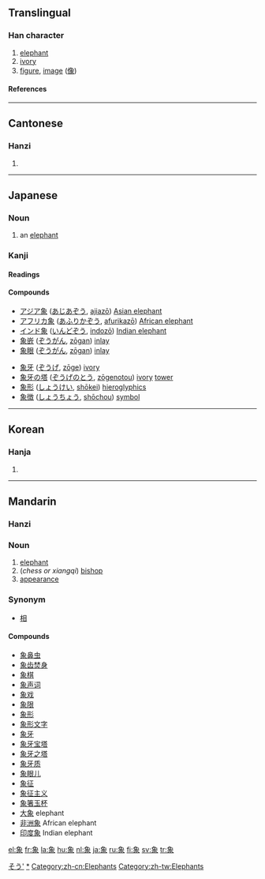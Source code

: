 ==Translingual==
===Han character===
{{Han char|rn=152|rad=豕|as=05|sn=11|snj=12|four=2723<sub>2</sub>|canj=弓日心人 (NAPO)}}
# [[elephant]]
# [[ivory]]
# [[figure]], [[image]] ([[像]])
====References====
{{Han ref|kx=1195.210|dkj=36372|dj=1658.010|hdz=63611.090|uh=8C61|ud=35937|bh=B648|bd=46664}}
----
==Cantonese==
===Hanzi===
{{yue-hanzi|jyut=|y=jeung6}}
# {{defn|Cantonese}}
----
== Japanese ==
[[Category:1000_Japanese_basic_words|そう']]
===Noun===
{{ja-noun|k|hira=ぞう|rom=zō|hidx=そう'}}

#an [[elephant]]
[[Category:ja:Elephants|*]]

=== Kanji ===
{{ja-kanji|grade=4|rs=豕05}}
====Readings====
{{ja-readings|on=[[しょう]] (shō), [[ぞう]] (zō)|kun=[[かた]] (kata), [[かたどる]] (katadoru), [[のり]] (nori)}}

====Compounds====
{{top2}}
*[[アジア象]] ([[あじあぞう]], [[ajiazō]]) [[Asian elephant]]
*[[アフリカ象]] ([[あふりかぞう]], [[afurikazō]]) [[African elephant]]
*[[インド象]] ([[いんどぞう]], [[indozō]]) [[Indian elephant]]
*[[象嵌]] ([[ぞうがん]], [[zōgan]]) [[inlay]]
*[[象眼]] ([[ぞうがん]], [[zōgan]]) [[inlay]]
{{mid2}}
*[[象牙]] ([[ぞうげ]], [[zōge]]) [[ivory]]
*[[象牙の塔]] ([[ぞうげのとう]], [[zōgenotou]]) [[ivory]] [[tower]]
*[[象形]] ([[しょうけい]], [[shōkei]]) [[hieroglyphics]]
*[[象徴]] ([[しょうちょう]], [[shōchou]]) [[symbol]]
{{bottom}}

----

==Korean==
===Hanja===
{{ko-hanja|hangeul=상|eumhun=|rv=sang|mr=sang|y=sang}}
# {{defn|Korean}}
----
==Mandarin==
===Hanzi===
{{cmn-hanzi|pin=[[xiàng]] (xiang4)|wg=hsiang<sup>4</sup>}}

===Noun===

# [[elephant]]
#(''chess or xiangqi'') [[bishop]]
# [[appearance]]

===Synonym===
*[[相]]

====Compounds====
*[[象鼻虫]]
*[[象齿焚身]]
*[[象棋]]
*[[象声词]]
*[[象戏]]
*[[象限]]
*[[象形]]
*[[象形文字]]
*[[象牙]]
*[[象牙宝塔]]
*[[象牙之塔]]
*[[象牙质]]
*[[象眼儿]]
*[[象征]]
*[[象征主义]]
*[[象箸玉杯]]
*[[大象]] elephant 
*[[非洲象]] African elephant
*[[印度象]] Indian elephant 

[[Category:zh-cn:Elephants]]
[[Category:zh-tw:Elephants]]

[[el:象]]
[[fr:象]]
[[la:象]]
[[hu:象]]
[[nl:象]]
[[ja:象]]
[[ru:象]]
[[fi:象]]
[[sv:象]]
[[tr:象]]